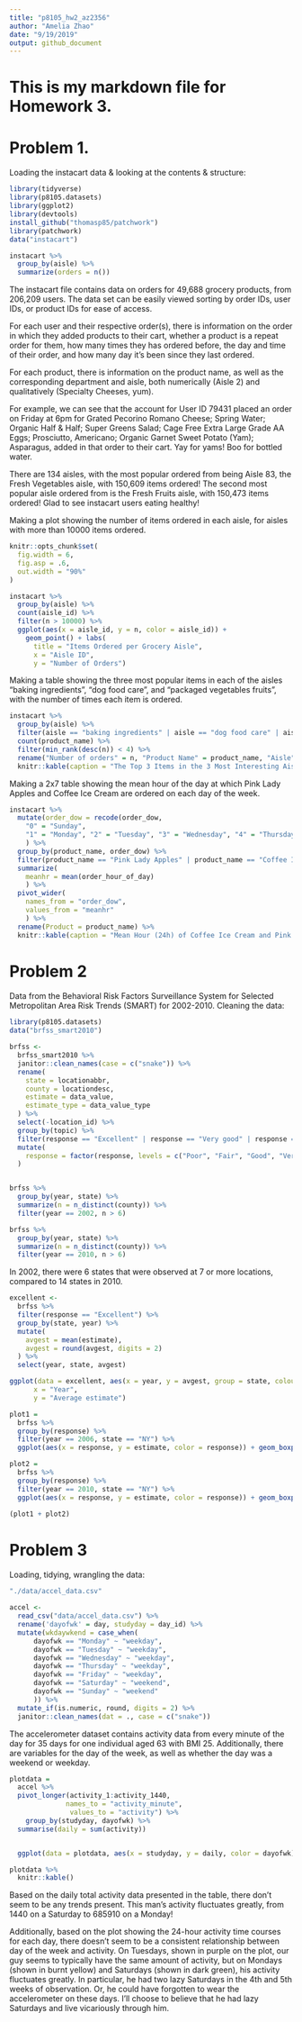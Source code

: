 ```yaml
---
title: "p8105_hw2_az2356"
author: "Amelia Zhao"
date: "9/19/2019"
output: github_document
---
```

# This is my markdown file for Homework 3.


# Problem 1. 

Loading the instacart data & looking at the contents & structure:
```r
library(tidyverse)
library(p8105.datasets)
library(ggplot2)
library(devtools)
install_github("thomasp85/patchwork")
library(patchwork)
data("instacart")

instacart %>% 
  group_by(aisle) %>% 
  summarize(orders = n())
```
The instacart file contains data on orders for 49,688 grocery products, from 206,209 users. The data set can be easily viewed sorting by order IDs, user IDs, or product IDs for ease of access. 

For each user and their respective order(s), there is information on the order in which they added products to their cart, whether a product is a repeat order for them, how many times they has ordered before, the day and time of their order, and how many day it's been since they last ordered. 

For each product, there is information on the product name, as well as the corresponding department and aisle, both numerically (Aisle 2) and qualitatively (Specialty Cheeses, yum). 

For example, we can see that the account for User ID 79431 placed an order on Friday at 6pm for Grated Pecorino Romano Cheese;	Spring Water;	Organic Half & Half; Super Greens Salad; 	Cage Free Extra Large Grade AA Eggs; Prosciutto, Americano; Organic Garnet Sweet Potato (Yam); Asparagus, added in that order to their cart. Yay for yams! Boo for bottled water. 

There are 134 aisles, with the most popular ordered from being Aisle 83, the Fresh Vegetables aisle, with 150,609 items ordered! The second most popular aisle ordered from is the Fresh Fruits aisle, with 150,473 items ordered! Glad to see instacart users eating healthy!



Making a plot showing the number of items ordered in each aisle, for aisles with more than 10000 items ordered.
```r
knitr::opts_chunk$set(
  fig.width = 6,
  fig.asp = .6,
  out.width = "90%"
)

instacart %>%
  group_by(aisle) %>%
  count(aisle_id) %>% 
  filter(n > 10000) %>% 
  ggplot(aes(x = aisle_id, y = n, color = aisle_id)) + 
    geom_point() + labs(
      title = "Items Ordered per Grocery Aisle", 
      x = "Aisle ID",
      y = "Number of Orders") 

```


Making a table showing the three most popular items in each of the aisles “baking ingredients”, “dog food care”, and “packaged vegetables fruits”, with the number of times each item is ordered. 

```r

instacart %>% 
  group_by(aisle) %>%
  filter(aisle == "baking ingredients" | aisle == "dog food care" | aisle ==  "packaged vegetables fruits") %>% 
  count(product_name) %>% 
  filter(min_rank(desc(n)) < 4) %>% 
  rename("Number of orders" = n, "Product Name" = product_name, "Aisle" = aisle) %>% 
  knitr::kable(caption = "The Top 3 Items in the 3 Most Interesting Aisles")

```





Making a 2x7 table showing the mean hour of the day at which Pink Lady Apples and Coffee Ice Cream are ordered on each day of the week. 
```r
 
instacart %>% 
  mutate(order_dow = recode(order_dow, 
    "0" = "Sunday", 
    "1" = "Monday", "2" = "Tuesday", "3" = "Wednesday", "4" = "Thursday", "5" = "Friday", "6" = "Saturday"),
    ) %>% 
  group_by(product_name, order_dow) %>%
  filter(product_name == "Pink Lady Apples" | product_name == "Coffee Ice Cream") %>% 
  summarize(
    meanhr = mean(order_hour_of_day)
    ) %>% 
  pivot_wider(
    names_from = "order_dow",
    values_from = "meanhr"
    ) %>% 
  rename(Product = product_name) %>% 
  knitr::kable(caption = "Mean Hour (24h) of Coffee Ice Cream and Pink Lady Apple Orders") 

```



# Problem 2

Data from the Behavioral Risk Factors Surveillance System for Selected Metropolitan Area Risk Trends (SMART) for 2002-2010.
Cleaning the data:
```r

library(p8105.datasets)
data("brfss_smart2010")

brfss <-
  brfss_smart2010 %>% 
  janitor::clean_names(case = c("snake")) %>% 
  rename(
    state = locationabbr,
    county = locationdesc,
    estimate = data_value,
    estimate_type = data_value_type
  ) %>% 
  select(-location_id) %>% 
  group_by(topic) %>% 
  filter(response == "Excellent" | response == "Very good" | response == "Good" | response == "Fair" | response == "Poor") %>% 
  mutate(
    response = factor(response, levels = c("Poor", "Fair", "Good", "Very good", "Excellent"))
  )


brfss %>% 
  group_by(year, state) %>% 
  summarize(n = n_distinct(county)) %>% 
  filter(year == 2002, n > 6) 

brfss %>% 
  group_by(year, state) %>% 
  summarize(n = n_distinct(county)) %>% 
  filter(year == 2010, n > 6) 

```

In 2002, there were 6 states that were observed at 7 or more locations, compared to 14 states in 2010. 



```r

excellent <- 
  brfss %>% 
  filter(response == "Excellent") %>% 
  group_by(state, year) %>% 
  mutate(
    avgest = mean(estimate),
    avgest = round(avgest, digits = 2)
  ) %>% 
  select(year, state, avgest)

ggplot(data = excellent, aes(x = year, y = avgest, group = state, colour = state)) + geom_point() + geom_line() + labs(
      x = "Year",
      y = "Average estimate") 

plot1 = 
  brfss %>% 
  group_by(response) %>% 
  filter(year == 2006, state == "NY") %>% 
  ggplot(aes(x = response, y = estimate, color = response)) + geom_boxplot() + theme(legend.position = "none")

plot2 = 
  brfss %>% 
  group_by(response) %>% 
  filter(year == 2010, state == "NY") %>% 
  ggplot(aes(x = response, y = estimate, color = response)) + geom_boxplot() + theme(legend.position = "bottom")

(plot1 + plot2)
```



# Problem 3

Loading, tidying, wrangling the data:
```r
"./data/accel_data.csv"

accel <- 
  read_csv("data/accel_data.csv") %>% 
  rename('dayofwk' = day, studyday = day_id) %>% 
  mutate(wkdaywkend = case_when(
      dayofwk == "Monday" ~ "weekday",
      dayofwk == "Tuesday" ~ "weekday",
      dayofwk == "Wednesday" ~ "weekday",
      dayofwk == "Thursday" ~ "weekday",
      dayofwk == "Friday" ~ "weekday",
      dayofwk == "Saturday" ~ "weekend",
      dayofwk == "Sunday" ~ "weekend"
      )) %>% 
  mutate_if(is.numeric, round, digits = 2) %>% 
  janitor::clean_names(dat = ., case = c("snake")) 

```
The accelerometer dataset contains activity data from every minute of the day for 35 days for one individual aged 63 with BMI 25. Additionally, there are variables for the day of the week, as well as whether the day was a weekend or weekday. 

```r

plotdata = 
  accel %>% 
  pivot_longer(activity_1:activity_1440,
              names_to = "activity_minute",
               values_to = "activity") %>% 
    group_by(studyday, dayofwk) %>% 
  summarise(daily = sum(activity))


  ggplot(data = plotdata, aes(x = studyday, y = daily, color = dayofwk)) + geom_point() + scale_x_continuous(breaks = c(7, 14, 21, 28, 35)) 

plotdata %>% 
  knitr::kable()
``` 


Based on the daily total activity data presented in the table, there don't seem to be any trends present. This man's activity fluctuates greatly, from 1440 on a Saturday to 685910 on a Monday! 


Additionally, based on the plot showing the 24-hour activity time courses for each day, there doesn't seem to be a consistent relationship between day of the week and activity. On Tuesdays, shown in purple on the plot, our guy seems to typically have the same amount of activity, but on Mondays (shown in burnt yellow) and Saturdays (shown in dark green), his activity fluctuates greatly. In particular, he had two lazy Saturdays in the 4th and 5th weeks of observation. Or, he could have forgotten to wear the accelerometer on these days. I'll choose to believe that he had lazy Saturdays and live vicariously through him. 




